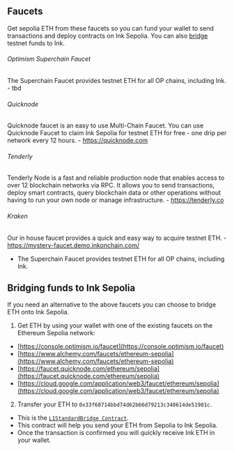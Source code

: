 ## Faucets

Get sepolia ETH from these faucets so you can fund your wallet to send transactions and deploy contracts on Ink Sepolia. You can also [bridge](https://docs.inkonchain.com/quick-start/faucets#bridging-funds-to-ink-sepolia) testnet funds to Ink.

###### Optimism Superchain Faucet
The Superchain Faucet provides testnet ETH for all OP chains, including Ink.
    - tbd
###### Quicknode
Quicknode faucet is an easy to use Multi-Chain Faucet. You can use Quicknode Faucet to claim Ink Sepolia for testnet ETH for free - one drip per network every 12 hours.
    - https://quicknode.com
###### Tenderly
Tenderly Node is a fast and reliable production node that enables access to over 12 blockchain networks via RPC. It allows you to send transactions, deploy smart contracts, query blockchain data or other operations without having to run your own node or manage infrastructure.
    - https://tenderly.co
###### Kraken
Our in house faucet provides a quick and easy way to acquire testnet ETH.
    - https://mystery-faucet.demo.inkonchain.com/

* The Superchain Faucet provides testnet ETH for all OP chains, including Ink.

## Bridging funds to Ink Sepolia

If you need an alternative to the above faucets you can choose to bridge ETH onto Ink Sepolia.

1. Get ETH by using your wallet with one of the existing faucets on the Ethereum Sepolia network:

* [https://console.optimism.io/faucet](https://console.optimism.io/faucet)
* [https://www.alchemy.com/faucets/ethereum-sepolia](https://www.alchemy.com/faucets/ethereum-sepolia)
* [https://faucet.quicknode.com/ethereum/sepolia](https://faucet.quicknode.com/ethereum/sepolia)
* [https://cloud.google.com/application/web3/faucet/ethereum/sepolia](https://cloud.google.com/application/web3/faucet/ethereum/sepolia)

2. Transfer your ETH to `0x33f60714bbd74d62b66d79213c348614de51901c`.
- This is the [`L1StandardBridge Contract`](https://eth-sepolia.blockscout.com/address/0x33f60714BbD74d62b66D79213C348614DE51901C).
- This contract will help you send your ETH from Sepolia to Ink Sepolia.
- Once the transaction is confirmed you will quickly receive Ink ETH in your wallet.

